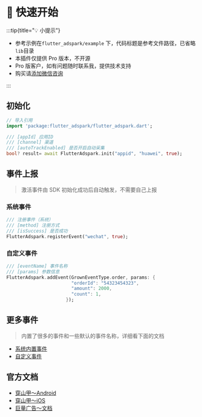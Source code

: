 
# 🦜 快速开始


:::tip{title="💡 小提示"}

 - 参考示例在`flutter_adspark/example` 下，代码标题是参考文件路径，已省略`lib`目录
 - 本插件仅提供 Pro 版本，不开源
 - Pro 版客户，如有问题随时联系我，提供技术支持
 - 购买请[添加微信咨询](/start/me)

:::

## 初始化

```dart title="example/main.dart"
// 导入引用
import 'package:flutter_adspark/flutter_adspark.dart';

/// [appId] 应用ID
/// [channel] 渠道
/// [autoTrackEnabled] 是否开启自动采集
bool? result= await FlutterAdspark.init("appid", "huawei", true);
```

## 事件上报

> 激活事件由 SDK 初始化成功后自动触发，不需要自己上报

### 系统事件

``` dart
/// 注册事件（系统）
/// [method] 注册方式
/// [isSuccess] 是否成功
FlutterAdspark.registerEvent("wechat", true);
```

### 自定义事件

``` dart
/// [eventName] 事件名称
/// [params] 参数信息
FlutterAdspark.addEvent(GrownEventType.order, params: {
                        "orderId": "54323454323",
                        "amount": 2000,
                        "count": 1,
                      });
```

## 更多事件

> 内置了很多的事件和一些默认的事件名称，详细看下面的文档

- [系统内置事件](/start/guide/adspark/event_system)
- [自定义事件](/start/guide/adspark/event_custom)

## 官方文档

- [穿山甲～Android](https://bytedance.larkoffice.com/wiki/Yh8qwfiiIivBaKkYFYAcZedTnJf)
- [穿山甲～iOS](https://bytedance.larkoffice.com/wiki/YcpCwVKdFi0VUxk4EAjc6TuJnre)
- [巨量广告～文档](https://event-manager.oceanengine.com/docs/8650/195169)





